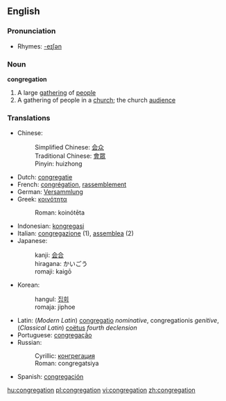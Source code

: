 ==English==

===Pronunciation===
*Rhymes: [[Rhymes:English:-eɪʃǝn|-eɪʃǝn]]

===Noun===
'''congregation'''

# A large [[gathering]] of [[people]]
# A gathering of people in a [[church]]; the church [[audience]]

===Translations===
*Chinese:
*:Simplified Chinese: [[会众]]
*:Traditional Chinese: [[會眾]]
*:Pinyin: huizhong
*Dutch: [[congregatie]]
*French: [[congrégation]], [[rassemblement]]
*German: [[Versammlung]]
*Greek: [[κοινότητα]]
*:Roman: koinótēta
*Indonesian: [[kongregasi]]
*Italian: [[congregazione]] (1), [[assemblea]] (2)
*Japanese: 
*:kanji: [[会合]]
*:hiragana: かいごう
*:romaji: kaigō
*Korean: 
*:hangul: [[집회]]
*:romaja: jiphoe
*Latin: (''Modern Latin'') [[congregatio]] ''nominative'', congregationis ''genitive'', (''Classical Latin'') [[coëtus]] ''fourth declension''
*Portuguese: [[congregação]]
*Russian: 
*:Cyrillic: [[конгрегация]]
*:Roman: congregatsiya
*Spanish: [[congregación]]

[[hu:congregation]]
[[pl:congregation]]
[[vi:congregation]]
[[zh:congregation]]